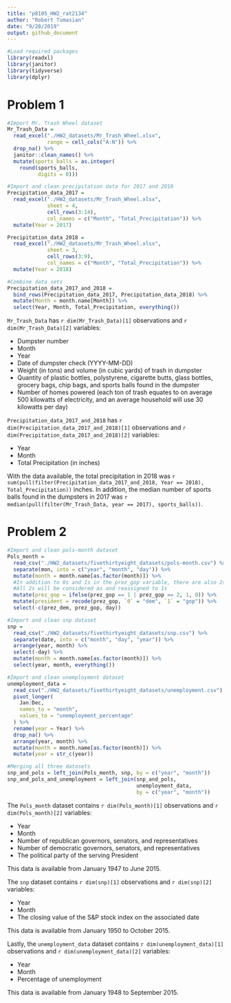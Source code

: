 ```yaml
---
title: "p8105_HW2_rat2134"
author: "Robert Tumasian"
date: "9/28/2019"
output: github_document
---
```


```r
#Load required packages
library(readxl)
library(janitor)
library(tidyverse)
library(dplyr)
```

# Problem 1
```r
#Import Mr. Trash Wheel dataset 
Mr_Trash_Data = 
  read_excel("./HW2_datasets/Mr_Trash_Wheel.xlsx",
             range = cell_cols("A:N")) %>%
  drop_na() %>%
  janitor::clean_names() %>%
  mutate(sports_balls = as.integer(
    round(sports_balls, 
          digits = 0)))
```

```r
#Import and clean precipitation data for 2017 and 2018
Precipitation_data_2017 =
  read_excel("./HW2_datasets/Mr_Trash_Wheel.xlsx",
             sheet = 4,
             cell_rows(3:14),
             col_names = c("Month", "Total_Precipitation")) %>%
  mutate(Year = 2017)

Precipitation_data_2018 =
  read_excel("./HW2_datasets/Mr_Trash_Wheel.xlsx",
             sheet = 3,
             cell_rows(3:9),
             col_names = c("Month", "Total_Precipitation")) %>%
  mutate(Year = 2018)

#Combine data sets
Precipitation_data_2017_and_2018 = 
  bind_rows(Precipitation_data_2017, Precipitation_data_2018) %>%
  mutate(Month = month.name[Month]) %>%
  select(Year, Month, Total_Precipitation, everything())
```

`Mr_Trash_Data` has `r dim(Mr_Trash_Data)[1]` observations and `r dim(Mr_Trash_Data)[2]` variables:

* Dumpster number
* Month
* Year
* Date of dumpster check (YYYY-MM-DD)
* Weight (in tons) and volume (in cubic yards) of trash in dumpster
* Quantity of plastic bottles, polystyrene, cigarette butts, glass bottles, grocery bags, chip bags, and sports balls found in the dumpster
* Number of homes powered (each ton of trash equates to on average 500 kilowatts of electricity, and an average household will use 30 kilowatts per day)

`Precipitation_data_2017_and_2018` has `r dim(Precipitation_data_2017_and_2018)[1]` observations and `r dim(Precipitation_data_2017_and_2018)[2]` variables:

* Year
* Month
* Total Precipitation (in inches)

With the data available, the total precipitation in 2018 was `r sum(pull(filter(Precipitation_data_2017_and_2018, Year == 2018), Total_Precipitation))` inches. In addition, the median number of sports balls found in the dumpsters in 2017 was `r median(pull(filter(Mr_Trash_Data, year == 2017), sports_balls))`.

# Problem 2
```r
#Import and clean pols-month dataset
Pols_month = 
  read_csv("./HW2_datasets/fivethirtyeight_datasets/pols-month.csv") %>%
  separate(mon, into = c("year", "month", "day")) %>%
  mutate(month = month.name[as.factor(month)]) %>%
  #In addition to 0s and 1s in the prez_gop variable, there are also 2s
  #All 2s will be considered as and reassigned to 1s
  mutate(prez_gop = ifelse(prez_gop == 1 | prez_gop == 2, 1, 0)) %>%
  mutate(president = recode(prez_gop, `0` = "dem", `1` = "gop")) %>%
  select(-c(prez_dem, prez_gop, day))
```

```r
#Import and clean snp dataset
snp =
  read_csv("./HW2_datasets/fivethirtyeight_datasets/snp.csv") %>%
  separate(date, into = c("month", "day", "year")) %>%
  arrange(year, month) %>%
  select(-day) %>%
  mutate(month = month.name[as.factor(month)]) %>%
  select(year, month, everything())
```

```r
#Import and clean unemployment dataset
unemployment_data = 
  read_csv("./HW2_datasets/fivethirtyeight_datasets/unemployment.csv") %>%
  pivot_longer(
    Jan:Dec,
    names_to = "month",
    values_to = "unemployment_percentage"
  ) %>%
  rename(year = Year) %>%
  drop_na() %>%
  arrange(year, month) %>%
  mutate(month = month.name[as.factor(month)]) %>%
  mutate(year = str_c(year))
```

```r
#Merging all three datasets
snp_and_pols = left_join(Pols_month, snp, by = c("year", "month"))
snp_and_pols_and_unemployment = left_join(snp_and_pols, 
                                          unemployment_data, 
                                          by = c("year", "month"))
```

The `Pols_month` dataset contains `r dim(Pols_month)[1]` observations and `r dim(Pols_month)[2]` variables:

* Year
* Month
* Number of republican governors, senators, and representatives
* Number of democratic governors, senators, and representatives
* The political party of the serving President

This data is available from January 1947 to June 2015.

The `snp` dataset contains `r dim(snp)[1]` observations and `r dim(snp)[2]` variables:

* Year
* Month
* The closing value of the S&P stock index on the associated date

This data is available from January 1950 to October 2015.

Lastly, the `unemployment_data` dataset contains `r dim(unemployment_data)[1]` observations and `r dim(unemployment_data)[2]` variables:

* Year
* Month
* Percentage of unemployment

This data is available from January 1948 to September 2015.

